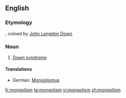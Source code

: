 ==English==
===Etymology===
{{suffix|Mongol|ism}}, coined by [[:w:John Langdon Down|John Langdon Down]]

===Noun===
{{wikipedia|Down syndrome}}
{{en-noun|-}}

# [[Down syndrome]]

====Translations====
{{trans-top|Down syndrome}}
*German: [[Mongolismus]] {{m}} {{i|dated}}
{{trans-mid}}
{{trans-bottom}}

[[fr:mongolism]]
[[ta:mongolism]]
[[vi:mongolism]]
[[zh:mongolism]]